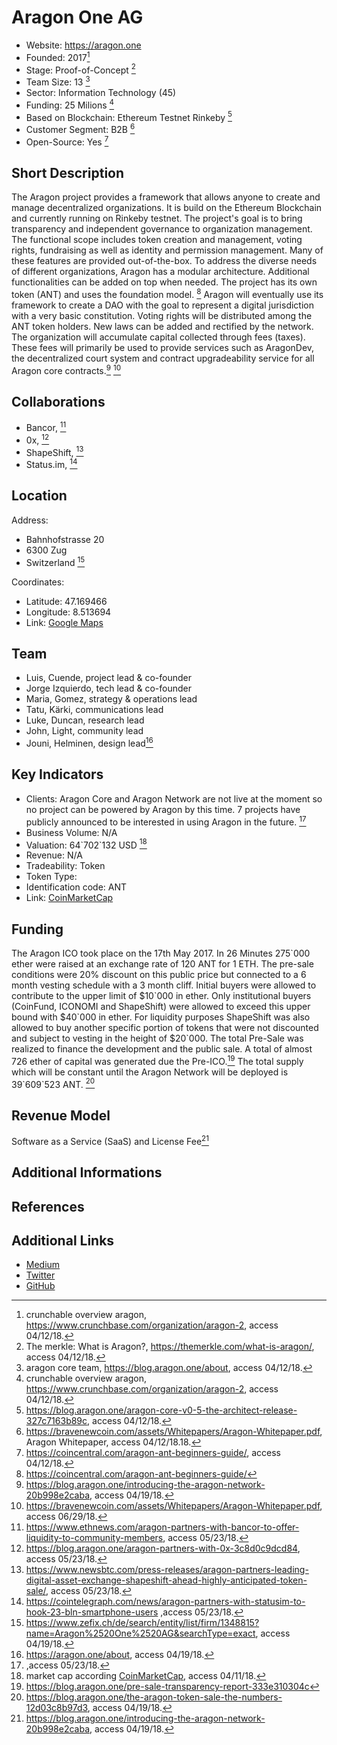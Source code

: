 = Aragon One AG =

* Website: https://aragon.one
* Founded: 2017<ref>crunchable overview aragon, https://www.crunchbase.com/organization/aragon-2, access 04/12/18.</ref>
* Stage: Proof-of-Concept <ref>The merkle: What is Aragon?, https://themerkle.com/what-is-aragon/, access 04/12/18.</ref>		
* Team Size: 13 <ref>aragon core team, https://blog.aragon.one/about, access 04/12/18.</ref>
* Sector: Information Technology (45)
* Funding: 25 Milions <ref>crunchable overview aragon, https://www.crunchbase.com/organization/aragon-2, access 04/12/18.</ref>
* Based on Blockchain: Ethereum Testnet Rinkeby <ref>https://blog.aragon.one/aragon-core-v0-5-the-architect-release-327c7163b89c, access 04/12/18.</ref>	
* Customer Segment: B2B <ref>https://bravenewcoin.com/assets/Whitepapers/Aragon-Whitepaper.pdf, Aragon Whitepaper, access 04/12/18.18.</ref>
* Open-Source: Yes <ref>https://coincentral.com/aragon-ant-beginners-guide/, access 04/12/18.</ref>


==Short Description==
The Aragon project provides a framework that allows anyone to create and manage decentralized organizations. It is build on the Ethereum Blockchain and currently running on Rinkeby testnet. The project's goal is to bring transparency and independent governance to organization management. The functional scope includes token creation and management, voting rights, fundraising as well as identity and permission management. Many of these features are provided out-of-the-box. To address the diverse needs of different organizations, Aragon has a modular architecture. Additional functionalities can be added on top when needed. The project has its own token (ANT) and uses the foundation model. <ref>https://coincentral.com/aragon-ant-beginners-guide/</ref> Aragon will eventually use its framework to create a DAO with the goal to represent a digital jurisdiction with a very basic constitution. Voting rights will be distributed among the ANT token holders. New laws can be added and rectified by the network. The organization will accumulate capital collected through fees (taxes). These fees will primarily be used to provide services such as AragonDev, the decentralized court system and contract upgradeability service for all Aragon core contracts.<ref>https://blog.aragon.one/introducing-the-aragon-network-20b998e2caba, access 04/19/18.</ref> <ref>https://bravenewcoin.com/assets/Whitepapers/Aragon-Whitepaper.pdf, access 06/29/18.</ref> 

==Collaborations==
* Bancor, <ref> https://www.ethnews.com/aragon-partners-with-bancor-to-offer-liquidity-to-community-members, access 05/23/18. </ref> 
* 0x, <ref> https://blog.aragon.one/aragon-partners-with-0x-3c8d0c9dcd84, access 05/23/18. </ref> 
* ShapeShift, <ref>https://www.newsbtc.com/press-releases/aragon-partners-leading-digital-asset-exchange-shapeshift-ahead-highly-anticipated-token-sale/, access 05/23/18.</ref>
* Status.im, <ref>https://cointelegraph.com/news/aragon-partners-with-statusim-to-hook-23-bln-smartphone-users ,access 05/23/18.</ref> 

==Location== 

Address: 
* Bahnhofstrasse 20
* 6300 Zug
* Switzerland <ref> https://www.zefix.ch/de/search/entity/list/firm/1348815?name=Aragon%2520One%2520AG&searchType=exact, access 04/19/18. </ref> 
Coordinates:
* Latitude: 47.169466
* Longitude: 8.513694
* Link: [https://www.google.com/maps/place/Bahnhofstrasse+20,+6300+Zug/@47.1694663,8.513694,17z/data=!3m1!4b1!4m5!3m4!1s0x479aaaf7a270e13d:0x9b7ab670225705!8m2!3d47.1694663!4d8.5158827 Google Maps]


==Team==
* Luis, Cuende, project lead & co-founder
* Jorge Izquierdo, tech lead & co-founder
* Maria, Gomez, strategy & operations lead
* Tatu, Kärki, communications lead
* Luke, Duncan, research lead
* John, Light, community lead
* Jouni, Helminen, design lead<ref>https://aragon.one/about, access 04/19/18. </ref> 

==Key Indicators==

* Clients: Aragon Core and Aragon Network are not live at the moment so no project can be powered by Aragon by this time. 7 projects have publicly announced to be interested in using Aragon in the future. <ref> ,access 05/23/18.</ref>
* Business Volume: N/A
* Valuation: 64`702`132 USD <ref>market cap according [https://coinmarketcap.com/currencies/aragon/ CoinMarketCap], access 04/11/18.</ref>
* Revenue: N/A
* Tradeability: Token
* Token Type: 
* Identification code: ANT
* Link: [https://coinmarketcap.com/currencies/aragon/ CoinMarketCap]


==Funding==
The Aragon ICO took place on the 17th May 2017. In 26 Minutes 275`000 ether were raised at an exchange rate of 120 ANT for 1 ETH. The pre-sale conditions were 20% discount on this public price but connected to a 6 month vesting schedule with a 3 month cliff. Initial buyers were allowed to contribute to the upper limit of $10`000 in ether. Only institutional buyers (CoinFund, ICONOMI and ShapeShift) were allowed to exceed this upper bound with $40`000 in ether. For liquidity purposes ShapeShift was also allowed to buy another specific portion of tokens that were not discounted and subject to vesting in the height of $20`000. The total Pre-Sale was realized to finance the development and the public sale. A total of almost 726 ether of capital was generated due the Pre-ICO.<ref>https://blog.aragon.one/pre-sale-transparency-report-333e310304c</ref> The total supply which will be constant until the Aragon Network will be deployed is 39`609`523 ANT. <ref>https://blog.aragon.one/the-aragon-token-sale-the-numbers-12d03c8b97d3, access 04/19/18.</ref>

==Revenue Model==
Software as a Service (SaaS) and License Fee<ref>https://blog.aragon.one/introducing-the-aragon-network-20b998e2caba, access 04/19/18. </ref> 

==Additional Informations==


==References==

<references/>

==Additional Links==
* [https://blog.aragon.one Medium]
* [https://twitter.com/AragonProject Twitter]
* [https://github.com/aragon/aragon GitHub]
